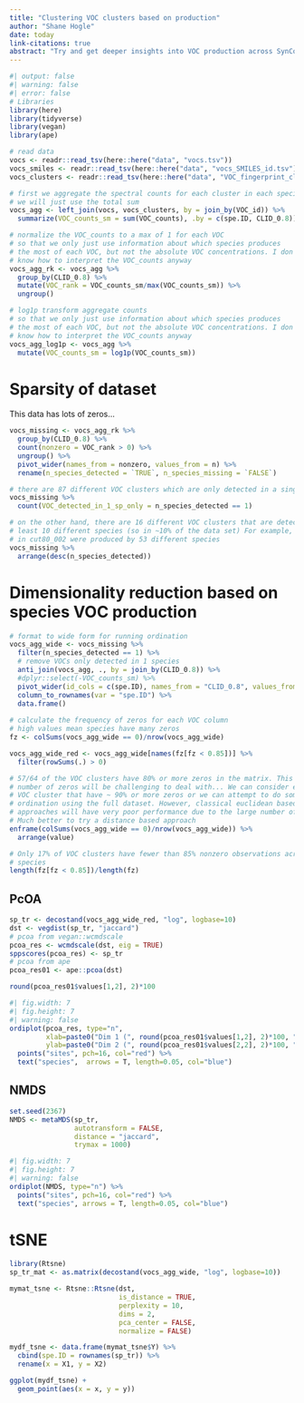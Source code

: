 ```yaml
---
title: "Clustering VOC clusters based on production"
author: "Shane Hogle"
date: today
link-citations: true
abstract: "Try and get deeper insights into VOC production across SynCom species"
---
```


```r
#| output: false
#| warning: false
#| error: false
# Libraries
library(here)
library(tidyverse)
library(vegan)
library(ape)

# read data
vocs <- readr::read_tsv(here::here("data", "vocs.tsv"))
vocs_smiles <- readr::read_tsv(here::here("data", "vocs_SMILES_id.tsv"), col_names=FALSE)
vocs_clusters <- readr::read_tsv(here::here("data", "VOC_fingerprint_clusters.tsv"))
```

```r
# first we aggregate the spectral counts for each cluster in each species. Here
# we will just use the total sum
vocs_agg <- left_join(vocs, vocs_clusters, by = join_by(VOC_id)) %>% 
  summarize(VOC_counts_sm = sum(VOC_counts), .by = c(spe.ID, CLID_0.8)) 

# normalize the VOC_counts to a max of 1 for each VOC
# so that we only just use information about which species produces 
# the most of each VOC, but not the absolute VOC concentrations. I don't really
# know how to interpret the VOC_counts anyway
vocs_agg_rk <- vocs_agg %>% 
  group_by(CLID_0.8) %>% 
  mutate(VOC_rank = VOC_counts_sm/max(VOC_counts_sm)) %>% 
  ungroup()

# log1p transform aggregate counts
# so that we only just use information about which species produces 
# the most of each VOC, but not the absolute VOC concentrations. I don't really
# know how to interpret the VOC_counts anyway
vocs_agg_log1p <- vocs_agg %>% 
  mutate(VOC_counts_sm = log1p(VOC_counts_sm))
```

# Sparsity of dataset

This data has lots of zeros...

```r
vocs_missing <- vocs_agg_rk %>% 
  group_by(CLID_0.8) %>% 
  count(nonzero = VOC_rank > 0) %>% 
  ungroup() %>% 
  pivot_wider(names_from = nonzero, values_from = n) %>% 
  rename(n_species_detected = `TRUE`, n_species_missing = `FALSE`) 

# there are 87 different VOC clusters which are only detected in a single species 
vocs_missing %>% 
  count(VOC_detected_in_1_sp_only = n_species_detected == 1)
```

```r
# on the other hand, there are 16 different VOC clusters that are detected in at
# least 10 different species (so in ~10% of the data set) For example, molecules
# in cut80_002 were produced by 53 different species
vocs_missing %>% 
  arrange(desc(n_species_detected))
```

# Dimensionality reduction based on species VOC production

```r
# format to wide form for running ordination
vocs_agg_wide <- vocs_missing %>% 
  filter(n_species_detected == 1) %>% 
  # remove VOCs only detected in 1 species
  anti_join(vocs_agg, ., by = join_by(CLID_0.8)) %>% 
  #dplyr::select(-VOC_counts_sm) %>% 
  pivot_wider(id_cols = c(spe.ID), names_from = "CLID_0.8", values_from = "VOC_counts_sm") %>% 
  column_to_rownames(var = "spe.ID") %>% 
  data.frame()
 
# calculate the frequency of zeros for each VOC column
# high values mean species have many zeros
fz <- colSums(vocs_agg_wide == 0)/nrow(vocs_agg_wide)

vocs_agg_wide_red <- vocs_agg_wide[names(fz[fz < 0.85])] %>% 
  filter(rowSums(.) > 0)
```

```r
# 57/64 of the VOC clusters have 80% or more zeros in the matrix. This high
# number of zeros will be challenging to deal with... We can consider excluding
# VOC cluster that have ~ 90% or more zeros or we can attempt to do some
# ordination using the full dataset. However, classical euclidean based
# approaches will have very poor performance due to the large number of zeros.
# Much better to try a distance based approach
enframe(colSums(vocs_agg_wide == 0)/nrow(vocs_agg_wide)) %>% 
  arrange(value)
```

```r
# Only 17% of VOC clusters have fewer than 85% nonzero observations across 113
# species
length(fz[fz < 0.85])/length(fz)
```

## PcOA

```r
sp_tr <- decostand(vocs_agg_wide_red, "log", logbase=10)
dst <- vegdist(sp_tr, "jaccard")
# pcoa from vegan::wcmdscale
pcoa_res <- wcmdscale(dst, eig = TRUE)
sppscores(pcoa_res) <- sp_tr
# pcoa from ape
pcoa_res01 <- ape::pcoa(dst)
```

```r
round(pcoa_res01$values[1,2], 2)*100
```

```r
#| fig.width: 7
#| fig.height: 7
#| warning: false
ordiplot(pcoa_res, type="n",
         xlab=paste0("Dim 1 (", round(pcoa_res01$values[1,2], 2)*100, "% variance)"),
         ylab=paste0("Dim 2 (", round(pcoa_res01$values[2,2], 2)*100, "% variance)")) %>% 
  points("sites", pch=16, col="red") %>% 
  text("species",  arrows = T, length=0.05, col="blue")
```

## NMDS

```r
set.seed(2367)
NMDS <- metaMDS(sp_tr, 
                autotransform = FALSE,
                distance = "jaccard",
                trymax = 1000)
```

```r
#| fig.width: 7
#| fig.height: 7
#| warning: false
ordiplot(NMDS, type="n") %>% 
  points("sites", pch=16, col="red") %>% 
  text("species", arrows = T, length=0.05, col="blue")
```

# tSNE

```r
library(Rtsne)
sp_tr_mat <- as.matrix(decostand(vocs_agg_wide, "log", logbase=10))

mymat_tsne <- Rtsne::Rtsne(dst, 
                           is_distance = TRUE,
                           perplexity = 10, 
                           dims = 2,
                           pca_center = FALSE,
                           normalize = FALSE)

mydf_tsne <- data.frame(mymat_tsne$Y) %>% 
  cbind(spe.ID = rownames(sp_tr)) %>% 
  rename(x = X1, y = X2)

ggplot(mydf_tsne) +
  geom_point(aes(x = x, y = y))
```

